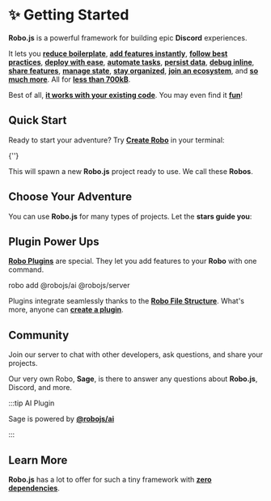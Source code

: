 
# ✨ Getting Started

**Robo.js** is a powerful framework for building epic **Discord** experiences.

It lets you **[reduce boilerplate](./robojs/files)**, **[add features instantly](./plugins/overview)**, **[follow best practices](./robojs/sage)**, **[deploy with ease](./hosting/overview)**, **[automate tasks](./discord-activities/tunnels)**, **[persist data](./robojs/flashcore)**, **[debug inline](./discord-bots/debug)**, **[share features](./plugins/create)**, **[manage state](./robojs/state)**, **[stay organized](./robojs/modules)**, **[join an ecosystem](./plugins/directory)**, and **[so much more](./robojs/overview)**. All for **[less than 700kB](https://packagephobia.com/result?p=robo.js)**.

Best of all, **[it works with your existing code](./discord-bots/migrate)**. You may even find it **[fun](./discord-activities/games)**!

## Quick Start

Ready to start your adventure? Try **[Create Robo](./cli/create-robo)** in your terminal:

<Terminal create>{'<projectName>'}</Terminal>

This will spawn a new **Robo.js** project ready to use. We call these **Robos**.

## Choose Your Adventure

You can use **Robo.js** for many types of projects. Let the **stars guide you**:

<CardContainer>
	<Card
		href="./discord-activities/getting-started"
		title="✨ Discord Activities"
		description="Getting Started with Discord Activities."
	/>
	<Card
		href="./discord-bots/getting-started"
		title="✨ Discord Bots"
		description="Getting Started with Discord Bots."
	/>
</CardContainer>

## Plugin Power Ups

**[Robo Plugins](./plugins/overview)** are special. They let you add features to your **Robo** with one command.

<Terminal execute>robo add @robojs/ai @robojs/server</Terminal>

Plugins integrate seamlessly thanks to the **[Robo File Structure](./robojs/files)**. What's more, anyone can **[create a plugin](./plugins/create)**.

<CardContainer>
	<Card href="./plugins/overview" title="🔌 Robo Plugins" description="Add features to your Robo seamlessly." />
	<Card href="./plugins/directory" title="🗃️ Plugin Directory" description="Browse plugins for your Robo." />
</CardContainer>

## Community

Join our server to chat with other developers, ask questions, and share your projects.

<CardContainer>
	<Card href="https://roboplay.dev/discord" title="✨ Discord Server" description="Join our Discord community!" />
</CardContainer>

Our very own Robo, **Sage**, is there to answer any questions about **Robo.js**, Discord, and more.

:::tip AI Plugin

Sage is powered by **[@robojs/ai](./plugins/ai)**

:::

## Learn More

**Robo.js** has a lot to offer for such a tiny framework with **[zero dependencies](https://packagephobia.com/result?p=robo.js)**.

<CardContainer>
	<Card href="./robojs/overview" title="🌟 Core Package" description="See what makes Robo.js awesome." />
	<Card href="./hosting/overview" title="🚀 Hosting" description="Deploy your project to stay online 24/7." />
	<Card href="./templates/overview" title="🔗 Templates" description="Kickstart your project with a template." />
	<Card
		href="https://dev.to/waveplay"
		title="🔗 Tutorials"
		description="Learn how to build awesome stuff with Robo.js."
	/>
</CardContainer>
